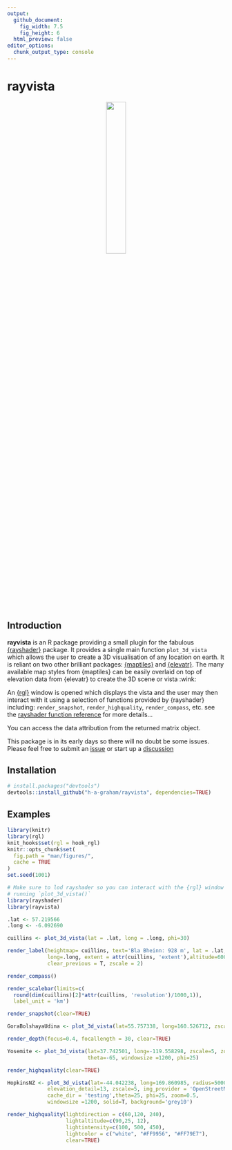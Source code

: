 ```yaml
---
output: 
  github_document:
    fig_width: 7.5
    fig_height: 6
  html_preview: false
editor_options: 
  chunk_output_type: console
---
```

rayvista
=========================================================
<p align="center">
<img src="man/figures/hex_HR.png" width="30%" />
</p>

Introduction
--------

**rayvista** is an R package providing a small plugin for the fabulous 
[{rayshader}](https://github.com/tylermorganwall/rayshader) package. It provides
a single main function `plot_3d_vista` which allows the user to create a 3D 
visualisation of any location on earth. It is reliant on two other brilliant 
packages: [{maptiles}](https://github.com/riatelab/maptiles) and 
[{elevatr}](https://github.com/jhollist/elevatr). The many available map styles
from {maptiles} can be easily overlaid on top of elevation data from {elevatr} 
to create the 3D scene or vista :wink:

An [{rgl}](https://github.com/cran/rgl) window is opened which displays the vista
and the user may then interact with it using a selection of functions provided
by {rayshader} including: `render_snapshot`, `render_highquality`, 
`render_compass`, etc. see the [rayshader function reference](https://www.rayshader.com/reference/index.html)
for more details...

You can access the data attribution from the returned matrix object.

This package is in its early days so there will no doubt be some issues. Please
feel free to submit an [issue](https://github.com/h-a-graham/rayvista/issues) 
or start up a [discussion]()


Installation
------------

``` r
# install.packages("devtools")
devtools::install_github("h-a-graham/rayvista", dependencies=TRUE)
```

Examples
------------
```r
library(knitr)
library(rgl)
knit_hooks$set(rgl = hook_rgl)
knitr::opts_chunk$set(
  fig.path = "man/figures/",
  cache = TRUE
)
set.seed(1001)
```


```r
# Make sure to lod rayshader so you can interact with the {rgl} window after 
# running `plot_3d_vista()`
library(rayshader) 
library(rayvista)

.lat <- 57.219566
.long <- -6.092690

cuillins <- plot_3d_vista(lat = .lat, long = .long, phi=30)

render_label(heightmap= cuillins, text='Bla Bheinn: 928 m', lat = .lat,
             long=.long, extent = attr(cuillins, 'extent'),altitude=600,
             clear_previous = T, zscale = 2)

render_compass()

render_scalebar(limits=c(
  round(dim(cuillins)[2]*attr(cuillins, 'resolution')/1000,1)),
  label_unit = 'km')

render_snapshot(clear=TRUE)

```


```r

GoraBolshayaUdina <- plot_3d_vista(lat=55.757338, long=160.526712, zscale=4, phi=20)

render_depth(focus=0.4, focallength = 30, clear=TRUE)
```


```r
Yosemite <- plot_3d_vista(lat=37.742501, long=-119.558298, zscale=5, zoom=0.5, 
                          theta=-65, windowsize =1200, phi=25)

render_highquality(clear=TRUE)
```

```r
HopkinsNZ <- plot_3d_vista(lat=-44.042238, long=169.860985, radius=5000, overlay_detail = 14,
             elevation_detail=13, zscale=5, img_provider = 'OpenStreetMap',
             cache_dir = 'testing',theta=25, phi=25, zoom=0.5,
             windowsize =1200, solid=T, background='grey10')

render_highquality(lightdirection = c(60,120, 240),
                   lightaltitude=c(90,25, 12),
                   lightintensity=c(100, 500, 450),
                   lightcolor = c("white", "#FF9956", "#FF79E7"),
                   clear=TRUE)
```

